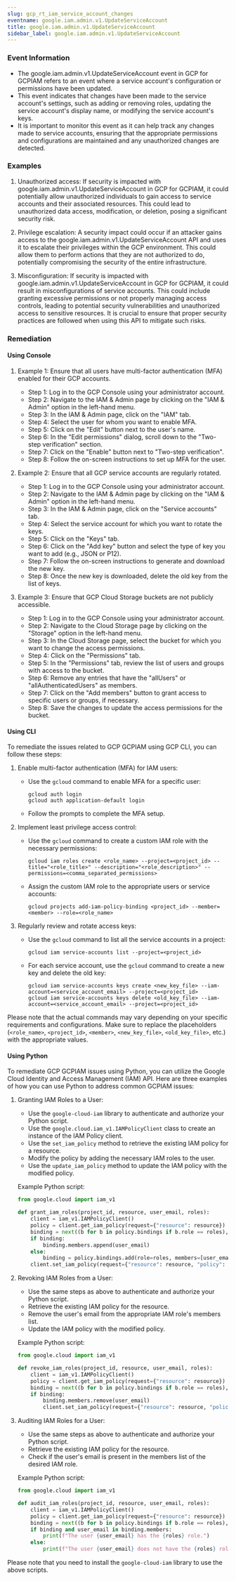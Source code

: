 ```yaml
--- 
slug: gcp_rt_iam_service_account_changes
eventname: google.iam.admin.v1.UpdateServiceAccount
title: google.iam.admin.v1.UpdateServiceAccount
sidebar_label: google.iam.admin.v1.UpdateServiceAccount
---
```

                       
### Event Information

- The google.iam.admin.v1.UpdateServiceAccount event in GCP for GCPIAM refers to an event where a service account's configuration or permissions have been updated.
- This event indicates that changes have been made to the service account's settings, such as adding or removing roles, updating the service account's display name, or modifying the service account's keys.
- It is important to monitor this event as it can help track any changes made to service accounts, ensuring that the appropriate permissions and configurations are maintained and any unauthorized changes are detected.


### Examples

1. Unauthorized access: If security is impacted with google.iam.admin.v1.UpdateServiceAccount in GCP for GCPIAM, it could potentially allow unauthorized individuals to gain access to service accounts and their associated resources. This could lead to unauthorized data access, modification, or deletion, posing a significant security risk.

2. Privilege escalation: A security impact could occur if an attacker gains access to the google.iam.admin.v1.UpdateServiceAccount API and uses it to escalate their privileges within the GCP environment. This could allow them to perform actions that they are not authorized to do, potentially compromising the security of the entire infrastructure.

3. Misconfiguration: If security is impacted with google.iam.admin.v1.UpdateServiceAccount in GCP for GCPIAM, it could result in misconfigurations of service accounts. This could include granting excessive permissions or not properly managing access controls, leading to potential security vulnerabilities and unauthorized access to sensitive resources. It is crucial to ensure that proper security practices are followed when using this API to mitigate such risks.

### Remediation

#### Using Console

1. Example 1: Ensure that all users have multi-factor authentication (MFA) enabled for their GCP accounts.
   - Step 1: Log in to the GCP Console using your administrator account.
   - Step 2: Navigate to the IAM & Admin page by clicking on the "IAM & Admin" option in the left-hand menu.
   - Step 3: In the IAM & Admin page, click on the "IAM" tab.
   - Step 4: Select the user for whom you want to enable MFA.
   - Step 5: Click on the "Edit" button next to the user's name.
   - Step 6: In the "Edit permissions" dialog, scroll down to the "Two-step verification" section.
   - Step 7: Click on the "Enable" button next to "Two-step verification".
   - Step 8: Follow the on-screen instructions to set up MFA for the user.

2. Example 2: Ensure that all GCP service accounts are regularly rotated.
   - Step 1: Log in to the GCP Console using your administrator account.
   - Step 2: Navigate to the IAM & Admin page by clicking on the "IAM & Admin" option in the left-hand menu.
   - Step 3: In the IAM & Admin page, click on the "Service accounts" tab.
   - Step 4: Select the service account for which you want to rotate the keys.
   - Step 5: Click on the "Keys" tab.
   - Step 6: Click on the "Add key" button and select the type of key you want to add (e.g., JSON or P12).
   - Step 7: Follow the on-screen instructions to generate and download the new key.
   - Step 8: Once the new key is downloaded, delete the old key from the list of keys.

3. Example 3: Ensure that GCP Cloud Storage buckets are not publicly accessible.
   - Step 1: Log in to the GCP Console using your administrator account.
   - Step 2: Navigate to the Cloud Storage page by clicking on the "Storage" option in the left-hand menu.
   - Step 3: In the Cloud Storage page, select the bucket for which you want to change the access permissions.
   - Step 4: Click on the "Permissions" tab.
   - Step 5: In the "Permissions" tab, review the list of users and groups with access to the bucket.
   - Step 6: Remove any entries that have the "allUsers" or "allAuthenticatedUsers" as members.
   - Step 7: Click on the "Add members" button to grant access to specific users or groups, if necessary.
   - Step 8: Save the changes to update the access permissions for the bucket.

#### Using CLI

To remediate the issues related to GCP GCPIAM using GCP CLI, you can follow these steps:

1. Enable multi-factor authentication (MFA) for IAM users:
   - Use the `gcloud` command to enable MFA for a specific user:
     ```
     gcloud auth login
     gcloud auth application-default login
     ```
   - Follow the prompts to complete the MFA setup.

2. Implement least privilege access control:
   - Use the `gcloud` command to create a custom IAM role with the necessary permissions:
     ```
     gcloud iam roles create <role_name> --project=<project_id> --title="<role_title>" --description="<role_description>" --permissions=<comma_separated_permissions>
     ```
   - Assign the custom IAM role to the appropriate users or service accounts:
     ```
     gcloud projects add-iam-policy-binding <project_id> --member=<member> --role=<role_name>
     ```

3. Regularly review and rotate access keys:
   - Use the `gcloud` command to list all the service accounts in a project:
     ```
     gcloud iam service-accounts list --project=<project_id>
     ```
   - For each service account, use the `gcloud` command to create a new key and delete the old key:
     ```
     gcloud iam service-accounts keys create <new_key_file> --iam-account=<service_account_email> --project=<project_id>
     gcloud iam service-accounts keys delete <old_key_file> --iam-account=<service_account_email> --project=<project_id>
     ```

Please note that the actual commands may vary depending on your specific requirements and configurations. Make sure to replace the placeholders (`<role_name>`, `<project_id>`, `<member>`, `<new_key_file>`, `<old_key_file>`, etc.) with the appropriate values.

#### Using Python

To remediate GCP GCPIAM issues using Python, you can utilize the Google Cloud Identity and Access Management (IAM) API. Here are three examples of how you can use Python to address common GCPIAM issues:

1. Granting IAM Roles to a User:
   - Use the `google-cloud-iam` library to authenticate and authorize your Python script.
   - Use the `google.cloud.iam_v1.IAMPolicyClient` class to create an instance of the IAM Policy client.
   - Use the `set_iam_policy` method to retrieve the existing IAM policy for a resource.
   - Modify the policy by adding the necessary IAM roles to the user.
   - Use the `update_iam_policy` method to update the IAM policy with the modified policy.

   Example Python script:
   ```python
   from google.cloud import iam_v1

   def grant_iam_roles(project_id, resource, user_email, roles):
       client = iam_v1.IAMPolicyClient()
       policy = client.get_iam_policy(request={"resource": resource})
       binding = next((b for b in policy.bindings if b.role == roles), None)
       if binding:
           binding.members.append(user_email)
       else:
           binding = policy.bindings.add(role=roles, members=[user_email])
       client.set_iam_policy(request={"resource": resource, "policy": policy})
   ```

2. Revoking IAM Roles from a User:
   - Use the same steps as above to authenticate and authorize your Python script.
   - Retrieve the existing IAM policy for the resource.
   - Remove the user's email from the appropriate IAM role's members list.
   - Update the IAM policy with the modified policy.

   Example Python script:
   ```python
   from google.cloud import iam_v1

   def revoke_iam_roles(project_id, resource, user_email, roles):
       client = iam_v1.IAMPolicyClient()
       policy = client.get_iam_policy(request={"resource": resource})
       binding = next((b for b in policy.bindings if b.role == roles), None)
       if binding:
           binding.members.remove(user_email)
           client.set_iam_policy(request={"resource": resource, "policy": policy})
   ```

3. Auditing IAM Roles for a User:
   - Use the same steps as above to authenticate and authorize your Python script.
   - Retrieve the existing IAM policy for the resource.
   - Check if the user's email is present in the members list of the desired IAM role.

   Example Python script:
   ```python
   from google.cloud import iam_v1

   def audit_iam_roles(project_id, resource, user_email, roles):
       client = iam_v1.IAMPolicyClient()
       policy = client.get_iam_policy(request={"resource": resource})
       binding = next((b for b in policy.bindings if b.role == roles), None)
       if binding and user_email in binding.members:
           print(f"The user {user_email} has the {roles} role.")
       else:
           print(f"The user {user_email} does not have the {roles} role.")
   ```

Please note that you need to install the `google-cloud-iam` library to use the above scripts.


 